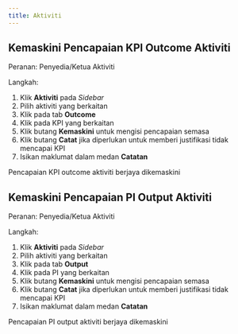 ```yaml
---
title: Aktiviti
---
```


## Kemaskini Pencapaian KPI Outcome Aktiviti
Peranan: Penyedia/Ketua Aktiviti

Langkah:
1. Klik **Aktiviti** pada *Sidebar*
2. Pilih aktiviti yang berkaitan
3. Klik pada tab **Outcome**
4. Klik pada KPI yang berkaitan
5. Klik butang **Kemaskini** untuk mengisi pencapaian semasa
6. Klik butang **Catat** jika diperlukan untuk memberi justifikasi tidak mencapai KPI
7. Isikan maklumat dalam medan **Catatan** 

<Callout title="Outcome">
Pencapaian KPI outcome aktiviti berjaya dikemaskini
</Callout>

## Kemaskini Pencapaian PI Output Aktiviti
Peranan: Penyedia/Ketua Aktiviti

Langkah:
1. Klik **Aktiviti** pada *Sidebar*
2. Pilih aktiviti yang berkaitan
3. Klik pada tab **Output**
4. Klik pada PI yang berkaitan
5. Klik butang **Kemaskini** untuk mengisi pencapaian semasa
6. Klik butang **Catat** jika diperlukan untuk memberi justifikasi tidak mencapai KPI
7. Isikan maklumat dalam medan **Catatan** 

<Callout title="Outcome">
Pencapaian PI output aktiviti berjaya dikemaskini
</Callout>